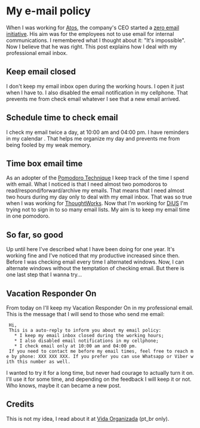 = My e-mail policy =

When I was working for [[[http://www.atos.net|Atos]], the company's CEO started a [[http://atos.net/en-us/home/we-are/zero-email.html|zero email initiative]]. His aim was for the employees not to use email for internal communications. I remembered what I thought about it: "It's impossible".
Now I believe that he was right.
This post explains how I deal with my professional email inbox.

== Keep email closed ==

I don't keep my email inbox open during the working hours. I open it just when I have to. I also disabled the email notification in my cellphone. That prevents me from check email whatever I see that a new email arrived.

== Schedule time to check email ==
I check my email twice a day, at 10:00 am and 04:00 pm. I have reminders in my calendar . That helps me organize my day and prevents me from being fooled by my weak memory.

== Time box email time ==
As an adopter of the [[http://pomodorotechnique.com/|Pomodoro Technique]] I keep track of the time I spend with email. What I noticed is that I need almost two pomodoros  to read/respond/forward/archive my emails. That means that I need almost two hours during my day only to deal with my email inbox.  That was so true when I was working for [[http://www.thoughtworks.com/|ThoughtWorks]]. Now that I'm working for [[http://dius.com.au/|DiUS]] I'm trying not to sign in to so many email lists. My aim is to keep my email time in one pomodoro.

== So far, so good ==
Up until here I've described what I have been doing for one year. It's working fine and I've noticed that my productive increased since then. Before I was checking email every time I alternated windows. Now, I can alternate windows without the temptation of checking email. But there is one last step that  I wanna try...

== Vacation Responder On ==
From today on I'll keep my Vacation Responder On in my professional email. This is the message that I will send to those who send me email:

  Hi,
  This is a auto-reply to inform you about my email policy:
    * I keep my email inbox closed during the working hours;
    * I also disabled email notifications in my cellphone;
    * I check email only at 10:00 am and 04:00 pm.
  If you need to contact me before my email times, feel free to reach me by phone: XXX XXX XXX. If you prefer you can use Whatsapp or Viber with this number as well.

I wanted to try it for a long time, but never had courage to actually turn it on. I'll use it for some time, and depending on the feedback I will keep it or not. Who knows, maybe it can became a new post.

== Credits ==
This is not my idea, I read about it at [[http://vidaorganizada.com/comece/dicas/2-dicas-incriveis-de-produtividade-que-mudaram-minha-vida/|Vida Organizada]] (pt_br only).
